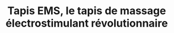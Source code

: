 ---
title: Tapis EMS, le tapis de massage électrostimulant révolutionnaire
description: Découvrez le soulagement instantané et naturel de la douleur
  chronique aux pieds avec Tapis EMS. Dites adieu aux anti-douleurs nocifs et
  accueillez votre podologue et massothérapeute à domicile.
intro: Quand vous avez besoin d'un soulagement rapide de la douleur aux pieds
style:
  hero_template: image
  template: full
  container: sm
  content_class: py-20 text-center
  page_class: ""
  card_template: grid
  hero_surface: surface-dark
  hero_image_opacity: ""
  nav_color: light
thumbnail: /src/assets/speed.jpeg
pubDate: Jul 08 2022
hero:
  media:
    thumbnail: /src/assets/hamster_video.jpg
    video_preview: /video/hamster_coder.mp4
    aspect: 1.777
    embed: youtube
    video_id: ngbvguu1Zzs
    background_image: ""
    image_opacity: "0.1"
  background: pattern
  style:
    layout: column
    background: gradient
    image_opacity: ""
    container: xl
    surface: surface-dark
  title: Tapis EMS, le tapis de massage **électrostimulant** révolutionnaire
  intro: >
    Découvrez le soulagement instantané et naturel de la douleur chronique aux
    pieds avec Tapis EMS. Dites adieu aux anti-douleurs nocifs et accueillez
    votre podologue et massothérapeute à domicile.
  buttons:
    - icon_only: false
      label: En savoir plus
      href: "#more"
    - icon_only: false
      label: Nous contacter
      color: surface-transparent
      href: "#contact"
blocks:
  - type: order_form
    component: OrderForm
    style:
      container: md
      surface: surface-base
    title: Order Form
  - type: features
    component: Features
    style:
      container: lg
      block_class: py-20
    features:
      - content: >
          Soulagement instantané et naturel de la douleur chronique aux pieds
          (dites stop aux anti-douleurs nocifs)
        icon: /src/icons/tailwind.svg
        color: surface-secondary
        title: Soulagement de la douleur
      - icon: /src/icons/phone.svg
        content: >
          Améliore la circulation sanguine, réduit le gonflement et
          l'inflammation
        color: surface-secondary
        href: ""
        title: Amélioration de la circulation
      - color: surface-secondary
        icon: /src/icons/email.svg
        content: |
          Votre podologue et massothérapeute à domicile
        title: Massage à domicile
      - icon: /src/icons/blocks-group-solid.svg
        content: >
          Technologie EMS mise au point par un médecin et scientifiquement
          éprouvée
        color: surface-secondary
        href: ""
        title: Technologie EMS
    content: "\n\n\n"
  - type: faq
    component: Faq
    title: FAQ
    style:
      container: md
    items:
      - title: Où puis-je acheter Tapis EMS ?
        description: >
          Tapis EMS est disponible sur notre site web. Nous offrons une
          livraison rapide et fiable dans toute la France.
        id: 7e19636b-4f96-4ac7-97c5-9320f4398ae9
      - title: Quelles sont les dimensions de Tapis EMS ?
        description: >
          Tapis EMS mesure 60 cm x 40 cm, parfait pour s'adapter à la plupart
          des espaces de vie.
        id: 083aa222-d827-484f-950e-40201732171b
      - title: Comment fonctionne la technologie EMS de Tapis EMS ?
        description: >
          La technologie EMS (Electro Muscle Stimulation) de Tapis EMS envoie de
          légères impulsions électriques pour stimuler les muscles et les nerfs
          des pieds, favorisant la circulation sanguine et réduisant la douleur
          et l'inflammation.
        id: 294124af-7fd8-4b44-8897-274d7ef4e10c
      - title: Tapis EMS est-il sans danger ?
        description: >
          Oui, Tapis EMS a été développé par des médecins et scientifiquement
          éprouvé pour être sûr et efficace. Cependant, il est toujours
          préférable de consulter votre médecin avant d'utiliser Tapis EMS si
          vous avez des problèmes de santé préexistants.
        id: dd8d51b7-5f35-41cb-8993-feb54d2ced8b
      - title: Combien de temps dois-je utiliser Tapis EMS chaque jour ?
        description: >
          Nous recommandons d'utiliser Tapis EMS pendant 15 à 30 minutes par
          jour pour un soulagement optimal de la douleur et une amélioration de
          la circulation sanguine.
        id: 80234311-d6b6-4910-806a-1601cc0f32db
      - title: Tapis EMS est-il couvert par l'assurance maladie ?
        description: >
          Bien que Tapis EMS ne soit généralement pas couvert par l'assurance
          maladie, il peut être éligible au remboursement des dépenses de santé
          flexibles (FSA) ou des comptes d'épargne santé (HSA). Vérifiez auprès
          de votre fournisseur d'assurance pour plus de détails.
        id: bc807876-7452-485f-a597-2fc53641346b
      - title: Tapis EMS est-il facile à nettoyer ?
        description: >
          Oui, Tapis EMS est fabriqué avec des matériaux durables et faciles à
          nettoyer. Essuyez simplement avec un chiffon humide après chaque
          utilisation pour garder votre tapis propre et hygiénique.
        id: 5fe94b0b-e093-4b0f-9d9f-3afe239ce7d9
      - title: Tapis EMS est-il livré avec une garantie ?
        description: >
          Oui, Tapis EMS est livré avec une garantie de 2 ans couvrant les
          défauts de fabrication et de matériaux. Si vous rencontrez des
          problèmes avec votre tapis, n'hésitez pas à nous contacter pour une
          réparation ou un remplacement.
        id: 0262499c-67a3-475b-8d65-64cc815819be
    id: 37573a3d-ab3c-4f11-b45c-aebd7895103a
  - type: popup
    component: AnnoyingPopup
    timing:
      delay: 1
      duration: 7
      on_load: false
    content: >
      ## Besoin d'aide pour démarrer votre projet !
      Contactez-nous et nous vous aiderons à démarrer, maintenant avec 20% de réduction.
    code: GET-HELP-NOW
    style:
      surface: surface-dark
    media:
      thumbnail: /src/assets/popups.jpeg
      image_opacity: "0.3"
    buttons:
      - icon_only: false
        label: Plus d'infos
        href: /kickstart-your-project
        link: annoying-popup
    link: " #popup"
  - type: text_media
    component: TextMedia
    style:
      container: none
      template: banner
      reverse: true
      animate: true
      block_class: my-0
      image_opacity: ""
    content: >
      ## Pop-ups ennuyeux Ajoutez des pop-ups au chargement de la page ou à
      l'emplacement de défilement, vous pouvez définir un délai et même une
      durée !
    media:
      thumbnail: /src/assets/popups.jpeg
      aspect: ""
      image_size: ""
      title: Image
      embed: youtube
      image_opacity: "0.5"
    buttons:
      - icon_only: false
        label: Ouvrir le pop-up
        href: "#annoying-popup"
        icon: /src/icons/shop.svg
        color: surface-primary
    block_class: py-20 text-center
og_image: /src/assets/og_image_starfunnel.jpg
---
